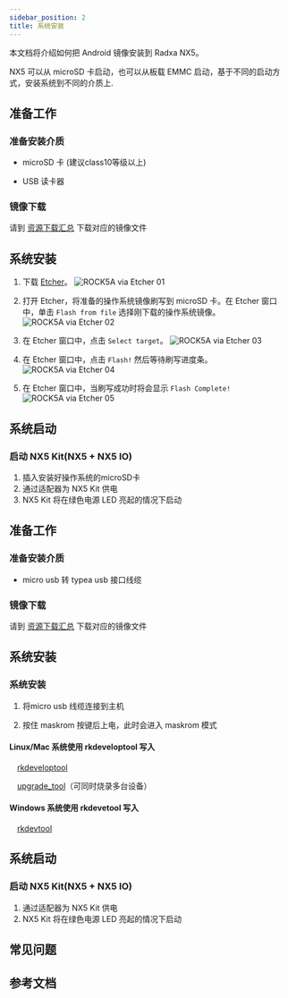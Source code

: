 ```yaml
---
sidebar_position: 2
title: 系统安装
---
```


本文档将介绍如何把 Android 镜像安装到 Radxa NX5。

NX5 可以从 microSD 卡启动，也可以从板载 EMMC 启动，基于不同的启动方式，安装系统到不同的介质上.

<Tabs queryString="target">

<TabItem value="microsd" label="安装系统到 microSD 卡">

## 准备工作

### 准备安装介质

- microSD 卡 (建议class10等级以上)

- USB 读卡器

### 镜像下载

请到 [资源下载汇总](../getting-started/download.md) 下载对应的镜像文件

## 系统安装

1. 下载 [Etcher](https://etcher.balena.io/)。
   ![ROCK5A via Etcher 01](/img/rock5a/rock5a-etcher.webp)

2. 打开 Etcher，将准备的操作系统镜像刷写到 microSD 卡。在 Etcher 窗口中，单击 `Flash from file` 选择刚下载的操作系统镜像。
   ![ROCK5A via Etcher 02](/img/rock5a/rock5a-etcher-1.webp)

3. 在 Etcher 窗口中，点击 `Select target`。
   ![ROCK5A via Etcher 03](/img/rock5a/rock5a-etcher-2.webp)

4. 在 Etcher 窗口中，点击 `Flash!` 然后等待刷写进度条。
   ![ROCK5A via Etcher 04](/img/rock5a/rock5a-etcher-3.webp)

5. 在 Etcher 窗口中，当刷写成功时将会显示 `Flash Complete!`
   ![ROCK5A via Etcher 05](/img/rock5a/rock5a-etcher-4.webp)

## 系统启动

### 启动 NX5 Kit(NX5 + NX5 IO)

1. 插入安装好操作系统的microSD卡
2. 通过适配器为 NX5 Kit 供电
3. NX5 Kit 将在绿色电源 LED 亮起的情况下启动

</TabItem>

<TabItem value="emmc" label="安装系统到 eMMC ">

## 准备工作

### 准备安装介质

- micro usb 转 typea usb 接口线缆

### 镜像下载

请到 [资源下载汇总](../getting-started/download.md) 下载对应的镜像文件

## 系统安装

### 系统安装

1. 将micro usb 线缆连接到主机

2. 按住 maskrom 按键后上电，此时会进入 maskrom 模式

<Tabs queryString="target">

<TabItem value="linux/mac" label="Linux">

#### Linux/Mac 系统使用 rkdeveloptool 写入

&emsp;[rkdeveloptool](../radxa-os/low-level-dev/rkdeveloptool.md)

&emsp;[upgrade_tool](../radxa-os/low-level-dev/upgrade-tool.md)（可同时烧录多台设备）

</TabItem>

<TabItem value="windows" label="Windows">

#### Windows 系统使用 rkdevetool 写入

&emsp;[rkdevtool](../radxa-os/low-level-dev/rkdevtool.md)

</TabItem>

</Tabs>

## 系统启动

### 启动 NX5 Kit(NX5 + NX5 IO)

1. 通过适配器为 NX5 Kit 供电
2. NX5 Kit 将在绿色电源 LED 亮起的情况下启动

</TabItem>

</Tabs>

## 常见问题

## 参考文档
